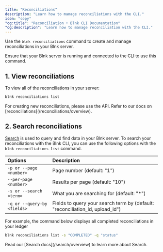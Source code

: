 ```yaml
---
title: "Reconciliations"
description: "Learn how to manage reconciliations with the CLI."
icon: "copy"
"og:title": "Reconciliation • Blnk CLI Documentation"
"og:description": "Learn how to manage reconciliation with the CLI."
---
```



Use the `blnk reconciliations` command to create and manage reconciliations in your Blnk server. 

<Note>
    Ensure that your Blnk server is running and connected to the CLI to use this command.
</Note>

## 1. View reconciliations

To view all of the reconciliations in your server:

```sh Shell
blnk reconciliations list
```

<Note>
    For creating new reconciliations, please use the API. Refer to our docs on [reconciliations](/reconciliations/overview).
</Note>

## 2. Search reconciliations

[Search](/search/overview) is used to query and find data in your Blnk server. To search your reconciliations with the Blnk CLI, you can use the following options with the `blnk reconciliations list` command.

| Options | Description |
| :--- | :--- |
| `-p or --page <number>` | Page number (default: "1") |
| `--per-page <number>` | Results per page (default: "10") |
| `-s or --search <term>` | What you are searching for (default: "*") |
| `-q or --query-by <fields>` | Fields to query your search term by (default: "reconciliation_id, upload_id") |

For example, the command below displays all completed reconciliations in your ledger

```sh Shell
blnk reconciliations list -s "COMPLETED" -q "status"
```

<Tip>
    Read our [Search docs](/search/overview) to learn more about Search.
</Tip>

<NeedHelp />